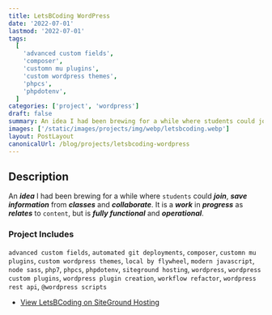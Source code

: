```yaml
---
title: LetsBCoding WordPress
date: '2022-07-01'
lastmod: '2022-07-01'
tags:
  [
    'advanced custom fields',
    'composer',
    'customn mu plugins',
    'custom wordpress themes',
    'phpcs',
    'phpdotenv',
  ]
categories: ['project', 'wordpress']
draft: false
summary: An idea I had been brewing for a while where students could join, save information from classes and collaborate.
images: ['/static/images/projects/img/webp/letsbcoding.webp']
layout: PostLayout
canonicalUrl: /blog/projects/letsbcoding-wordpress
---
```


## Description

An **_idea_** I had been brewing for a while where `students` could **_join_**, **_save information_** from **_classes_** and **_collaborate_**. It is a **_work_** in **_progress_** as **_relates_** to `content`, but is **_fully functional_** and **_operational_**.

### Project Includes

`advanced custom fields`, `automated git deployments`, `composer`, `customn mu plugins`, `custom wordpress themes`, `local by flywheel`, `modern javascript`, `node sass`, `php7`, `phpcs`, `phpdotenv`, `siteground hosting`, `wordpress`, `wordpress custom plugins`, `wordpress plugin creation`, `workflow refactor`, `wordpress rest api`, `@wordpress scripts`

- [View LetsBCoding on SiteGround Hosting](https://letsbcoding.com)
